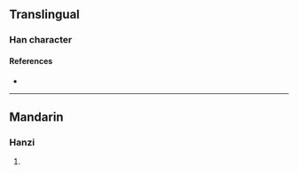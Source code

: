 {{character info/new}}
==Translingual==

===Han character===
{{Han char|rn=85|rad=水|as=19|sn=22|four=30117|canj=ELIM,XELIM|ids=⿰氵蟺}}

====References====
* {{Han ref|kx=0663.210|dkj=18783|hdz=31795.020|uh=7057|ud=28759|bh=F6EA|bd=63210}}

----

==Mandarin==

===Hanzi===
{{cmn-hanzi|pin=[[shàn]] ([[shan4]])|wg=shan<sup>4</sup>}}

# {{defn|lang=cmn|sort=水19}}